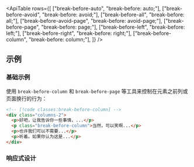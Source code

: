 

<ApiTable
  rows={[
    ["break-before-auto", "break-before: auto;"],
    ["break-before-avoid", "break-before: avoid;"],
    ["break-before-all", "break-before: all;"],
    ["break-before-avoid-page", "break-before: avoid-page;"],
    ["break-before-page", "break-before: page;"],
    ["break-before-left", "break-before: left;"],
    ["break-before-right", "break-before: right;"],
    ["break-before-column", "break-before: column;"],
  ]}
/>

## 示例

### 基础示例

使用 `break-before-column` 和 `break-before-page` 等工具来控制在元素之前列或页面换行的行为：

```html
<!-- [!code classes:break-before-column] -->
<div class="columns-2">
  <p>好吧，让我告诉你一些事情，...</p>
  <p class="break-before-column">当然，可以笑啊...</p>
  <p>也许我们可以不需要...</p>
  <p>听着。如果你认为这是...</p>
</div>
```

### 响应式设计

<ResponsiveDesign property="break-before" defaultClass="break-before-column" featuredClass="break-before-auto" />
